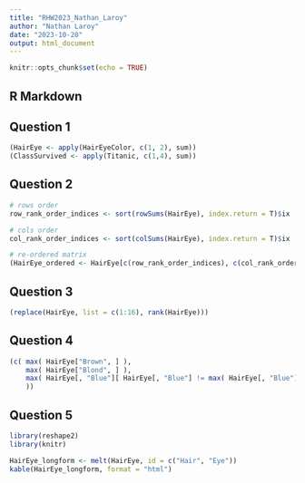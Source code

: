 ```yaml
---
title: "RHW2023_Nathan_Laroy"
author: "Nathan Laroy"
date: "2023-10-20"
output: html_document
---
```


```r
knitr::opts_chunk$set(echo = TRUE)
```

## R Markdown

## Question 1
```r
(HairEye <- apply(HairEyeColor, c(1, 2), sum))
(ClassSurvived <- apply(Titanic, c(1,4), sum))
```

## Question 2
```r
# rows order
row_rank_order_indices <- sort(rowSums(HairEye), index.return = T)$ix

# cols order
col_rank_order_indices <- sort(colSums(HairEye), index.return = T)$ix

# re-ordered matrix
(HairEye_ordered <- HairEye[c(row_rank_order_indices), c(col_rank_order_indices)])
```

## Question 3
```r
(replace(HairEye, list = c(1:16), rank(HairEye)))
```

## Question 4
```r
(c( max( HairEye["Brown", ] ),
    max( HairEye["Blond", ] ), 
    max( HairEye[, "Blue"][ HairEye[, "Blue"] != max( HairEye[, "Blue"] ) ])
    ))
```

## Question 5
```r
library(reshape2)
library(knitr)

HairEye_longform <- melt(HairEye, id = c("Hair", "Eye"))
kable(HairEye_longform, format = "html")
```

